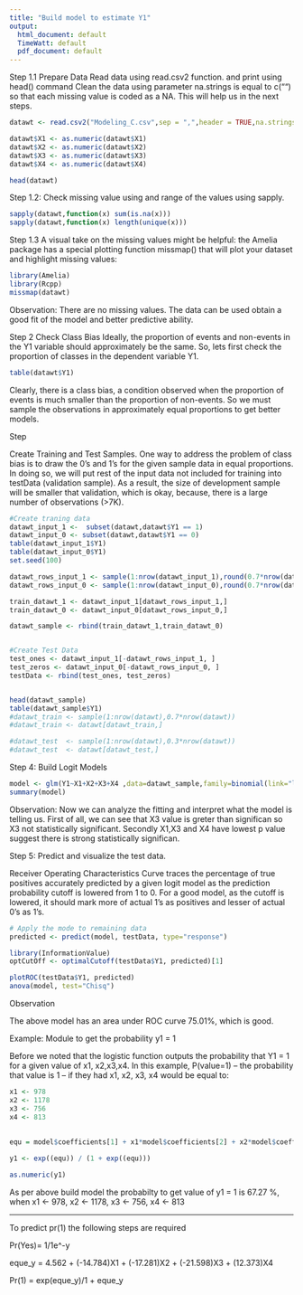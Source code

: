 ```yaml
---
title: "Build model to estimate Y1"
output:
  html_document: default
  TimeWatt: default
  pdf_document: default
---
```


Step 1.1 Prepare Data
Read data using read.csv2 function. and print using head() command
Clean the data using parameter na.strings is equal to c("") so that each missing value is coded as a NA. This will help us in the next steps.

```r
datawt <- read.csv2("Modeling_C.csv",sep = ",",header = TRUE,na.strings = c(" "))

datawt$X1 <- as.numeric(datawt$X1)
datawt$X2 <- as.numeric(datawt$X2)
datawt$X3 <- as.numeric(datawt$X3)
datawt$X4 <- as.numeric(datawt$X4)

head(datawt)


```

Step 1.2: Check missing value using and range of the values using sapply.

```r
sapply(datawt,function(x) sum(is.na(x)))
sapply(datawt,function(x) length(unique(x)))
```

Step 1.3
A visual take on the missing values might be helpful: the Amelia package has a special plotting function missmap() that will plot your dataset and highlight missing values:


```r
library(Amelia)
library(Rcpp)
missmap(datawt)
```


Observation: There are no missing values. The data can be used obtain a good fit of the model and better predictive ability.


Step 2 Check Class Bias
Ideally, the proportion of events and non-events in the Y1 variable should approximately be the same. So, lets first check the proportion of classes in the dependent variable Y1.


```r
table(datawt$Y1)
```

Clearly, there is a class bias, a condition observed when the proportion of events is much smaller than the proportion of non-events. So we must sample the observations in approximately equal proportions to get better models.



Step

Create Training and Test Samples. One way to address the problem of class bias is to draw the 0’s and 1’s for the given sample data in equal proportions. In doing so, we will put rest of the input data not included for training into testData (validation sample). As a result, the size of development sample will be smaller that validation, which is okay, because, there is a large number of observations (>7K).

```r

#Create traning data
datawt_input_1 <-  subset(datawt,datawt$Y1 == 1)  
datawt_input_0 <- subset(datawt,datawt$Y1 == 0) 
table(datawt_input_1$Y1)
table(datawt_input_0$Y1)
set.seed(100)

datawt_rows_input_1 <- sample(1:nrow(datawt_input_1),round(0.7*nrow(datawt_input_1)))
datawt_rows_input_0 <- sample(1:nrow(datawt_input_0),round(0.7*nrow(datawt_input_1)))

train_datawt_1 <- datawt_input_1[datawt_rows_input_1,]
train_datawt_0 <- datawt_input_0[datawt_rows_input_0,]

datawt_sample <- rbind(train_datawt_1,train_datawt_0)


#Create Test Data
test_ones <- datawt_input_1[-datawt_rows_input_1, ]
test_zeros <- datawt_input_0[-datawt_rows_input_0, ]
testData <- rbind(test_ones, test_zeros)


head(datawt_sample)
table(datawt_sample$Y1)
#datawt_train <- sample(1:nrow(datawt),0.7*nrow(datawt))
#datawt_train <- datawt[datawt_train,]

#datawt_test  <- sample(1:nrow(datawt),0.3*nrow(datawt))
#datawt_test  <- datawt[datawt_test,] 

```



Step 4: Build Logit Models

```r
model <- glm(Y1~X1+X2+X3+X4 ,data=datawt_sample,family=binomial(link="logit"))
summary(model)
```

Observation: Now we can analyze the fitting and interpret what the model is telling us.
First of all, we can see that X3 value is greter than significan so X3 not statistically significant. Secondly X1,X3 and X4 have lowest p value suggest there is strong statistically significan.




Step 5: Predict and visualize the test data. 

Receiver Operating Characteristics Curve traces the percentage of true positives accurately predicted by a given logit model as the prediction probability cutoff is lowered from 1 to 0. For a good model, as the cutoff is lowered, it should mark more of actual 1’s as positives and lesser of actual 0’s as 1’s.

```r
# Apply the mode to remaining data 
predicted <- predict(model, testData, type="response")

library(InformationValue)
optCutOff <- optimalCutoff(testData$Y1, predicted)[1] 

plotROC(testData$Y1, predicted)
anova(model, test="Chisq")
```



Observation 

The above model has an area under ROC curve 75.01%, which is good.



Example: Module to get the probability y1 = 1 

Before we noted that the logistic function outputs the probability that Y1 = 1 for a given value of x1, x2,x3,x4. In this example, P(value=1) – the probability that value is 1 – if they had x1, x2, x3, x4 would be equal to:

```r
x1 <- 978					
x2 <- 1178
x3 <- 756
x4 <- 813
  
		
equ = model$coefficients[1] + x1*model$coefficients[2] + x2*model$coefficients[3] + x3*model$coefficients[4] + x4 * model$coefficients[5]

y1 <- exp((equ)) / (1 + exp((equ)))

as.numeric(y1)

```

As per above build model the probabilty to get value of y1 = 1 is 67.27 %,  when x1 <- 978, x2 <- 1178, x3 <- 756, x4 <- 813

********************************************************************************************************************
To predict pr(1) the following steps are required

Pr(Yes)= 1/1e^-y 

eque_y = 4.562 + (-14.784)X1 + (-17.281)X2 + (-21.598)X3 + (12.373)X4

Pr(1) =  exp(eque_y)/1 + eque_y



